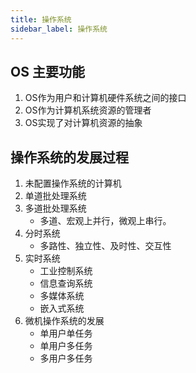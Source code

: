 ```yaml
---
title: 操作系统
sidebar_label: 操作系统
---
```

## OS 主要功能

1. OS作为用户和计算机硬件系统之间的接口
2. OS作为计算机系统资源的管理者
3. OS实现了对计算机资源的抽象

## 操作系统的发展过程

1. 未配置操作系统的计算机
2. 单道批处理系统
3. 多道批处理系统
   - 多道、宏观上并行，微观上串行。
4. 分时系统
   * 多路性、独立性、及时性、交互性
5. 实时系统
   - 工业控制系统
   - 信息查询系统
   - 多媒体系统
   - 嵌入式系统
6. 微机操作系统的发展
   - 单用户单任务
   - 单用户多任务
   - 多用户多任务


<TailProtocal />
